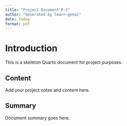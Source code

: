 ```yaml
---
title: "Project Document P-3"
author: "Generated by learn-genai"
date: today
format: pdf
---
```


# Introduction

This is a skeleton Quarto document for project purposes.

## Content

Add your project notes and content here.

## Summary

Document summary goes here.
